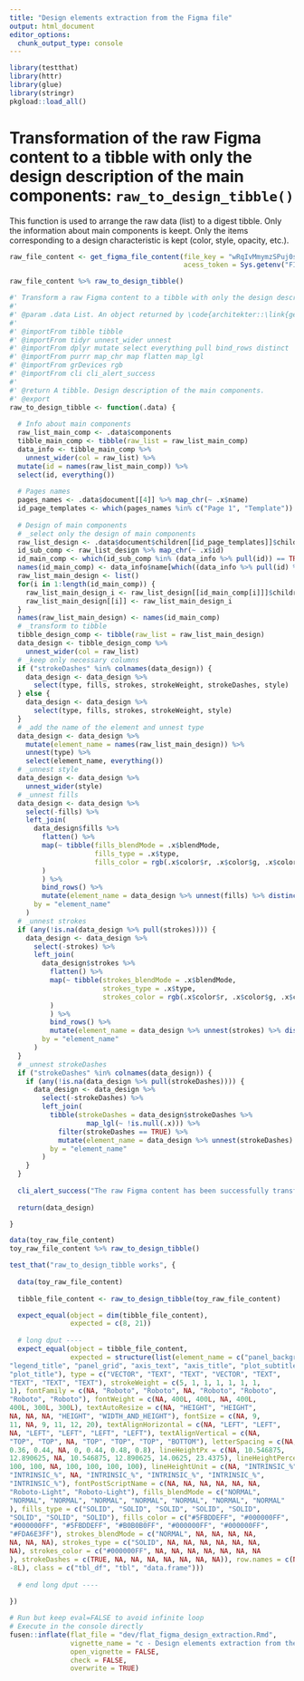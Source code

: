 ```yaml
---
title: "Design elements extraction from the Figma file"
output: html_document
editor_options: 
  chunk_output_type: console
---
```


```r
library(testthat)
library(httr)
library(glue)
library(stringr)
pkgload::load_all()
```

<!--
 You need to run the 'description' chunk in the '0-dev_history.Rmd' file before continuing your code there.
-->

# Transformation of the raw Figma content to a tibble with only the design description of the main components: `raw_to_design_tibble()`

This function is used to arrange the raw data (list) to a digest tibble. Only the information about main components is keept. Only the items corresponding to a design characteristic is kept (color, style, opacity, etc.).

```r
raw_file_content <- get_figma_file_content(file_key = "wRqIvMmymzSPuj0sEhnORb",
                                           acess_token = Sys.getenv("FIGMA_TOKEN"))

raw_file_content %>% raw_to_design_tibble()
```

```r
#' Transform a raw Figma content to a tibble with only the design description of the main components.
#'
#' @param .data List. An object returned by \code{architekter::\link{get_figma_file_content}()}
#' 
#' @importFrom tibble tibble
#' @importFrom tidyr unnest_wider unnest
#' @importFrom dplyr mutate select everything pull bind_rows distinct
#' @importFrom purrr map_chr map flatten map_lgl
#' @importFrom grDevices rgb
#' @importFrom cli cli_alert_success
#'
#' @return A tibble. Design description of the main components.
#' @export
raw_to_design_tibble <- function(.data) {
  
  # Info about main components
  raw_list_main_comp <- .data$components
  tibble_main_comp <- tibble(raw_list = raw_list_main_comp)
  data_info <- tibble_main_comp %>% 
    unnest_wider(col = raw_list) %>% 
  mutate(id = names(raw_list_main_comp)) %>% 
  select(id, everything())
  
  # Pages names
  pages_names <- .data$document[[4]] %>% map_chr(~ .x$name)
  id_page_templates <- which(pages_names %in% c("Page 1", "Template"))
    
  # Design of main components
  # _select only the design of main components
  raw_list_design <- .data$document$children[[id_page_templates]]$children
  id_sub_comp <- raw_list_design %>% map_chr(~ .x$id)
  id_main_comp <- which(id_sub_comp %in% (data_info %>% pull(id)) == TRUE)
  names(id_main_comp) <- data_info$name[which((data_info %>% pull(id) %in% id_sub_comp) == TRUE)]
  raw_list_main_design <- list()
  for(i in 1:length(id_main_comp)) {
    raw_list_main_design_i <- raw_list_design[[id_main_comp[i]]]$children[[1]]
    raw_list_main_design[[i]] <- raw_list_main_design_i
  }
  names(raw_list_main_design) <- names(id_main_comp)
  # _transform to tibble
  tibble_design_comp <- tibble(raw_list = raw_list_main_design)
  data_design <- tibble_design_comp %>% 
    unnest_wider(col = raw_list)
  # _keep only necessary columns
  if ("strokeDashes" %in% colnames(data_design)) {
    data_design <- data_design %>% 
      select(type, fills, strokes, strokeWeight, strokeDashes, style)
  } else {
    data_design <- data_design %>% 
      select(type, fills, strokes, strokeWeight, style)
  }
  # _add the name of the element and unnest type
  data_design <- data_design %>% 
    mutate(element_name = names(raw_list_main_design)) %>% 
    unnest(type) %>% 
    select(element_name, everything())
  # _unnest style
  data_design <- data_design %>%  
    unnest_wider(style)
  # _unnest fills
  data_design <- data_design %>% 
    select(-fills) %>% 
    left_join(
      data_design$fills %>% 
        flatten() %>% 
        map(~ tibble(fills_blendMode = .x$blendMode,
                     fills_type = .x$type,
                     fills_color = rgb(.x$color$r, .x$color$g, .x$color$b, alpha = .x$color$a)
        )
        ) %>% 
        bind_rows() %>% 
        mutate(element_name = data_design %>% unnest(fills) %>% distinct(element_name) %>% pull()),
      by = "element_name"
    )
  # _unnest strokes
  if (any(!is.na(data_design %>% pull(strokes)))) {
    data_design <- data_design %>% 
      select(-strokes) %>% 
      left_join(
        data_design$strokes %>% 
          flatten() %>% 
          map(~ tibble(strokes_blendMode = .x$blendMode,
                       strokes_type = .x$type,
                       strokes_color = rgb(.x$color$r, .x$color$g, .x$color$b, alpha = .x$color$a)
          )
          ) %>% 
          bind_rows() %>% 
          mutate(element_name = data_design %>% unnest(strokes) %>% distinct(element_name) %>% pull()),
        by = "element_name"
      )
  }
  # _unnest strokeDashes
  if ("strokeDashes" %in% colnames(data_design)) {
    if (any(!is.na(data_design %>% pull(strokeDashes)))) {
      data_design <- data_design %>% 
        select(-strokeDashes) %>% 
        left_join(
          tibble(strokeDashes = data_design$strokeDashes %>% 
                   map_lgl(~ !is.null(.x))) %>% 
            filter(strokeDashes == TRUE) %>% 
            mutate(element_name = data_design %>% unnest(strokeDashes) %>% distinct(element_name) %>% pull()),
          by = "element_name"
        )
    }
  }
  
  cli_alert_success("The raw Figma content has been successfully transformed to a tibble.")
  
  return(data_design)

}
```

```r
data(toy_raw_file_content)
toy_raw_file_content %>% raw_to_design_tibble()
```

```r
test_that("raw_to_design_tibble works", {
  
  data(toy_raw_file_content)
  
  tibble_file_content <- raw_to_design_tibble(toy_raw_file_content)

  expect_equal(object = dim(tibble_file_content), 
               expected = c(8, 21))
  
  # long dput ----
  expect_equal(object = tibble_file_content, 
               expected = structure(list(element_name = c("panel_background", "legend_text", 
"legend_title", "panel_grid", "axis_text", "axis_title", "plot_subtitle", 
"plot_title"), type = c("VECTOR", "TEXT", "TEXT", "VECTOR", "TEXT", 
"TEXT", "TEXT", "TEXT"), strokeWeight = c(5, 1, 1, 1, 1, 1, 1, 
1), fontFamily = c(NA, "Roboto", "Roboto", NA, "Roboto", "Roboto", 
"Roboto", "Roboto"), fontWeight = c(NA, 400L, 400L, NA, 400L, 
400L, 300L, 300L), textAutoResize = c(NA, "HEIGHT", "HEIGHT", 
NA, NA, NA, "HEIGHT", "WIDTH_AND_HEIGHT"), fontSize = c(NA, 9, 
11, NA, 9, 11, 12, 20), textAlignHorizontal = c(NA, "LEFT", "LEFT", 
NA, "LEFT", "LEFT", "LEFT", "LEFT"), textAlignVertical = c(NA, 
"TOP", "TOP", NA, "TOP", "TOP", "TOP", "BOTTOM"), letterSpacing = c(NA, 
0.36, 0.44, NA, 0, 0.44, 0.48, 0.8), lineHeightPx = c(NA, 10.546875, 
12.890625, NA, 10.546875, 12.890625, 14.0625, 23.4375), lineHeightPercent = c(NA, 
100, 100, NA, 100, 100, 100, 100), lineHeightUnit = c(NA, "INTRINSIC_%", 
"INTRINSIC_%", NA, "INTRINSIC_%", "INTRINSIC_%", "INTRINSIC_%", 
"INTRINSIC_%"), fontPostScriptName = c(NA, NA, NA, NA, NA, NA, 
"Roboto-Light", "Roboto-Light"), fills_blendMode = c("NORMAL", 
"NORMAL", "NORMAL", "NORMAL", "NORMAL", "NORMAL", "NORMAL", "NORMAL"
), fills_type = c("SOLID", "SOLID", "SOLID", "SOLID", "SOLID", 
"SOLID", "SOLID", "SOLID"), fills_color = c("#5FBDDEFF", "#000000FF", 
"#000000FF", "#5FBDDEFF", "#B0B0B0FF", "#000000FF", "#000000FF", 
"#FDA6E3FF"), strokes_blendMode = c("NORMAL", NA, NA, NA, NA, 
NA, NA, NA), strokes_type = c("SOLID", NA, NA, NA, NA, NA, NA, 
NA), strokes_color = c("#000000FF", NA, NA, NA, NA, NA, NA, NA
), strokeDashes = c(TRUE, NA, NA, NA, NA, NA, NA, NA)), row.names = c(NA, 
-8L), class = c("tbl_df", "tbl", "data.frame")))
  
  # end long dput ----
  
})


```

```r
# Run but keep eval=FALSE to avoid infinite loop
# Execute in the console directly
fusen::inflate(flat_file = "dev/flat_figma_design_extraction.Rmd", 
               vignette_name = "c - Design elements extraction from the Figma file", 
               open_vignette = FALSE,
               check = FALSE,
               overwrite = TRUE)
```
